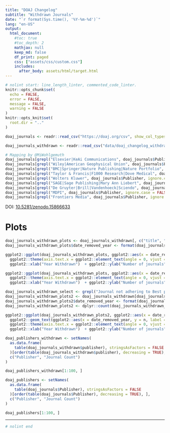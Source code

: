 ```yaml
---
title: "DOAJ Changelog"
subtitle: "Withdrawn Journals"
date: "`r format(Sys.time(), '%Y-%m-%d')`"
lang: "en-US"
output:
  html_document:
    #toc: true
    #toc_depth: 2
    mathjax: null
    keep_md: false
    df_print: paged
    css: ["assets/css/custom.css"]
    includes:
      after_body: assets/html/target.html
---
```

```r
# nolint start: line_length_linter, commented_code_linter.
knitr::opts_chunk$set(
  echo = FALSE,
  error = FALSE,
  message = FALSE,
  warning = FALSE
)
knitr::opts_knit$set(
  root.dir = ".."
)
```

```r
doaj_journals <- readr::read_csv("https://doaj.org/csv", show_col_types = FALSE)
```

```r
doaj_journals_withdrawn <- readr::read_csv("data/doaj_changelog_withdrawn_list_enriched_utf8.csv", show_col_types = FALSE)
```

```r
# Mapping by @MiWohlgemuth
doaj_journals[grepl("Elsevier|KeAi Communications", doaj_journals$Publisher, ignore.case = TRUE), "Publisher"] <- "Elsevier"
doaj_journals[grepl("Wiley|American Geophysical Union", doaj_journals$Publisher, ignore.case = TRUE), "Publisher"] <- "Wiley"
doaj_journals[grepl("BMC|Springer|Nature Publishing|Nature Portfolio", doaj_journals$Publisher, ignore.case = TRUE), "Publisher"] <- "Springer Nature"
doaj_journals[grepl("Taylor & Francis|F1000 Research|Dove Medical", doaj_journals$Publisher, ignore.case = TRUE), "Publisher"] <- "Taylor & Francis"
doaj_journals[grepl("Wolters Kluwer", doaj_journals$Publisher, ignore.case = TRUE), "Publisher"] <- "Wolters Kluwer"
doaj_journals[grepl("SAGE|Sage Publishing|Mary Ann Liebert", doaj_journals$Publisher, ignore.case = FALSE), "Publisher"] <- "SAGE"
doaj_journals[grepl("De Gruyter|Brill|Vandenhoeck|Sciendo", doaj_journals$Publisher, ignore.case = FALSE), "Publisher"] <- "De Gruyter Brill"
doaj_journals[grepl("MDPI", doaj_journals$Publisher, ignore.case = FALSE), "Publisher"] <- "MDPI"
doaj_journals[grepl("Frontiers Media", doaj_journals$Publisher, ignore.case = FALSE), "Publisher"] <- "Frontiers"
```

DOI: [10.5281/zenodo.15866633](https://doi.org/10.5281/zenodo.15866633)

# Plots

```r
doaj_journals_withdrawn_plots <- doaj_journals_withdrawn[, c("title", "reason", "date_removed")]
doaj_journals_withdrawn_plots$date_removed_year <- format(doaj_journals_withdrawn_plots$date_removed, "%Y")
```

```r
ggplot2::ggplot(doaj_journals_withdrawn_plots, ggplot2::aes(x = date_removed_year)) + ggplot2::geom_bar() +
  ggplot2::theme(axis.text.x = ggplot2::element_text(angle = 0, vjust = 0.5, hjust = 1)) +
  ggplot2::xlab("Year Withdrawn")  + ggplot2::ylab("Number of journals") + ggplot2::labs(title = "Journals withdrawn from DOAJ per Year")
```

```r
ggplot2::ggplot(doaj_journals_withdrawn_plots, ggplot2::aes(x = date_removed_year)) + ggplot2::geom_bar() + ggplot2::facet_grid(reason ~ .) +
  ggplot2::theme(axis.text.x = ggplot2::element_text(angle = 0, vjust = 0.5, hjust = 1)) +
  ggplot2::xlab("Year Withdrawn")  + ggplot2::ylab("Number of journals") + ggplot2::labs(title = "Journals withdrawn from DOAJ per Reason and Year")
```

```r
doaj_journals_withdrawn_select <- grepl("Journal not adhering to Best practice", doaj_journals_withdrawn$reason) & doaj_journals_withdrawn$publisher %in% c("SpringerNature", "Wiley", "Elsevier", "SAGE", "MDPI", "Oxford University Press", "De Gruyter Brill", "Taylor & Francis", "Wolters Kluwer", "Frontiers")
doaj_journals_withdrawn_plots2 <- doaj_journals_withdrawn[doaj_journals_withdrawn_select, c("title", "issn_l", "date_removed", "reason", "publisher")]
doaj_journals_withdrawn_plots2$date_removed_year <- format(doaj_journals_withdrawn_plots2$date_removed, "%Y")
doaj_journals_withdrawn_plots2 <- dplyr::count(doaj_journals_withdrawn_plots2, publisher, date_removed_year)
```

```r
ggplot2::ggplot(doaj_journals_withdrawn_plots2, ggplot2::aes(x = date_removed_year, y = n)) + ggplot2::geom_col() + ggplot2::facet_grid(publisher ~ .) +
  ggplot2::geom_text(ggplot2::aes(x = date_removed_year, y = n, label = n), size = 2, vjust = -0.3, colour = "gray40") +
  ggplot2::theme(axis.text.x = ggplot2::element_text(angle = 0, vjust = 0.5, hjust = 1)) +
  ggplot2::xlab("Year Withdrawn")  + ggplot2::ylab("Number of journals") + ggplot2::labs(title = "Journals withdrawn from DOAJ per Publisher and Year")
```

<!-- 
# Top 100 Publishers of Withdrawn Journals
-->

```r
doaj_publishers_withdrawn <- setNames(
  as.data.frame(
    table(doaj_journals_withdrawn$publisher), stringsAsFactors = FALSE
  )[order(table(doaj_journals_withdrawn$publisher), decreasing = TRUE), ],
  c("Publisher", "Journal Count")
)
```

```r
doaj_publishers_withdrawn[1:100, ]
```

<!--
# Top 100 Publishers of Indexed Journals
-->

```r
doaj_publishers <- setNames(
  as.data.frame(
    table(doaj_journals$Publisher), stringsAsFactors = FALSE
  )[order(table(doaj_journals$Publisher), decreasing = TRUE), ],
  c("Publisher", "Journal Count")
)
```

```r
doaj_publishers[1:100, ]
```

---

```r
# nolint end
```
